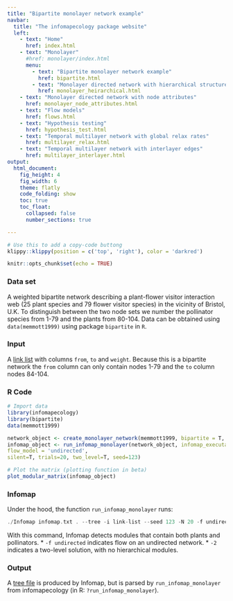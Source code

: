 ```yaml
---
title: "Bipartite monolayer network example"
navbar:
  title: "The infomapecology package website"
  left:
    - text: "Home"
      href: index.html
    - text: "Monolayer"
      #href: monolayer/index.html
      menu:
        - text: "Bipartite monolayer network example"
          href: bipartite.html
        - text: "Monolayer directed network with hierarchical structure"
          href: monolayer_heirarchical.html  
    - text: "Monolayer directed network with node attributes"
      href: monolayer_node_attributes.html
    - text: "Flow models"
      href: flows.html
    - text: "Hypothesis testing"
      href: hypothesis_test.html
    - text: "Temporal multilayer network with global relax rates"
      href: multilayer_relax.html
    - text: "Temporal multilayer network with interlayer edges"
      href: multilayer_interlayer.html
output:
  html_document: 
    fig_height: 4
    fig_width: 6
    theme: flatly
    code_folding: show
    toc: true
    toc_float:
      collapsed: false
      number_sections: true

---
```

```r
# Use this to add a copy-code buttong
klippy::klippy(position = c('top', 'right'), color = 'darkred')
```

```r
knitr::opts_chunk$set(echo = TRUE)
```

### Data set
A weighted bipartite network describing a plant-flower visitor interaction web (25 plant species and 79 flower visitor species) in the vicinity of Bristol, U.K.  To distinguish between the two node sets we number the pollinator species from 1-79 and the plants from 80-104. Data can be obtained using `data(memmott1999)` using package `bipartite` in `R`.

### Input
A [link list](https://www.mapequation.org/infomap/#InputLinkList) with columns `from`, `to` and `weight`. Because this is a bipartite network the `from` column can only contain nodes 1-79 and the `to` column nodes 84-104.

### R Code
```r
# Import data
library(infomapecology)
library(bipartite)
data(memmott1999)

network_object <- create_monolayer_network(memmott1999, bipartite = T, directed = F, group_names = c('A','P'))
infomap_object <- run_infomap_monolayer(network_object, infomap_executable='Infomap',
flow_model = 'undirected',
silent=T, trials=20, two_level=T, seed=123)

# Plot the matrix (plotting function in beta)
plot_modular_matrix(infomap_object)
```

### Infomap
Under the hood, the function `run_infomap_monolayer` runs:

```C++
./Infomap infomap.txt . --tree -i link-list --seed 123 -N 20 -f undirected -2
```

With this command, Infomap detects modules that contain both plants and pollinators.
* `-f undirected` indicates flow on an undirected network.
* `-2` indicates a two-level solution, with no hierarchical modules.


### Output
A [tree file](https://www.mapequation.org/infomap/#OutputTree) is produced by Infomap, but is parsed by `run_infomap_monolayer` from infomapecology (in R: `?run_infomap_monolayer`).
